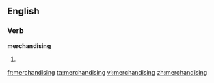 ==English==

===Verb===
'''merchandising'''

# {{present participle of|[[merchandise]]}}

[[fr:merchandising]]
[[ta:merchandising]]
[[vi:merchandising]]
[[zh:merchandising]]